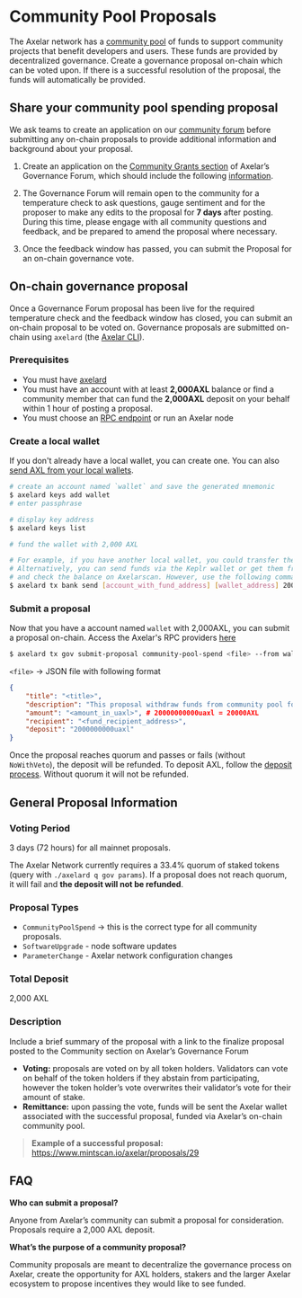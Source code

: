# Community Pool Proposals

The Axelar network has a [community pool](https://www.mintscan.io/axelar/proposals) of funds to support community projects that benefit developers and users. These funds are provided by decentralized governance. Create a governance proposal on-chain which can be voted upon. If there is a successful resolution of the proposal, the funds will automatically be provided.

## Share your community pool spending proposal

We ask teams to create an application on our [community forum](https://community.axelar.network/c/governance2/33) before submitting any on-chain proposals to provide additional information and background about your proposal.

1. Create an application on the [Community Grants section](https://community.axelar.network/c/governance2/33) of Axelar’s Governance Forum, which should include the following [information](https://community.axelar.network/t/about-the-community-grants-program/2271).

2. The Governance Forum will remain open to the community for a temperature check to ask questions, gauge sentiment and for the proposer to make any edits to the proposal for **7 days** after posting. During this time, please engage with all community questions and feedback, and be prepared to amend the proposal where necessary.

3. Once the feedback window has passed, you can submit the Proposal for an on-chain governance vote.

## On-chain governance proposal
Once a Governance Forum proposal has been live for the required temperature check and the feedback window has closed, you can submit an on-chain proposal to be voted on. Governance proposals are submitted on-chain using `axelard` (the [Axelar CLI](/learn/cli)).

### Prerequisites

* You must have [axelard](/node/config-node#download-binaries-and-initialize-configuration)
* You must have an account with at least **2,000AXL** balance or find a community member that can fund the **2,000AXL**  deposit on your behalf within 1 hour of posting a proposal.
* You must choose an [RPC endpoint](/resources) or run an Axelar node


### Create a local wallet
If you don't already have a local wallet, you can create one. You can also [send AXL from your local wallets](https://github.com/axelarnetwork/axelar-core/blob/main/docs/cli/axelard_tx_bank_send.md).

```bash
# create an account named `wallet` and save the generated mnemonic
$ axelard keys add wallet 
# enter passphrase

# display key address 
$ axelard keys list

# fund the wallet with 2,000 AXL

# For example, if you have another local wallet, you could transfer the funds with the following command
# Alternatively, you can send funds via the Keplr wallet or get them from a CEX (Centralized Exchange) 
# and check the balance on Axelarscan. However, use the following command to send the funds back.
$ axelard tx bank send [account_with_fund_address] [wallet_address] 2000000000uaxl
```

### Submit a proposal
Now that you have a account named `wallet` with 2,000AXL, you can submit a proposal on-chain. Access the Axelar's RPC providers [here](/resources)

```bash
$ axelard tx gov submit-proposal community-pool-spend <file> --from wallet --chain-id axelar-dojo-1 --node <RPC Endpoint> --gas auto --gas-adjustment 1.2
```


`<file>` → JSON file with following format

```json
{
    "title": "<title>",
    "description": "This proposal withdraw funds from community pool for <purpose> as mentioned here:\n<link>",
	"amount": "<amount_in_uaxl>", # 20000000000uaxl = 20000AXL
	"recipient": "<fund_recipient_address>",
	"deposit": "2000000000uaxl"
}

```

Once the proposal reaches quorum and passes or fails (without `NoWithVeto`), the deposit will be refunded. To deposit AXL, follow the [deposit process](https://github.com/axelarnetwork/axelar-core/blob/main/docs/cli/axelard_query_gov_deposit.md). Without quorum it will not be refunded.


## General Proposal Information

### Voting Period

3 days (72 hours) for all mainnet proposals.

The Axelar Network currently requires a 33.4% quorum of staked tokens (query with `./axelard q gov params`). If a proposal does not reach quorum, it will fail and **the deposit will not be refunded**.

### Proposal Types

* `CommunityPoolSpend` → this is the correct type for all community proposals. 
* `SoftwareUpgrade` - node software updates
* `ParameterChange` - Axelar network configuration changes

### Total Deposit

2,000 AXL

### Description

Include a brief summary of the proposal with a link to the finalize proposal posted to the Community section on Axelar’s Governance Forum

* **Voting:** proposals are voted on by all token holders. Validators can vote on behalf of the token holders if they abstain from participating, however the token holder’s vote overwrites their validator’s vote for their amount of stake. 
* **Remittance:** upon passing the vote, funds will be sent the Axelar wallet associated with the successful proposal, funded via Axelar’s on-chain community pool. 

> **Example of a successful proposal:** https://www.mintscan.io/axelar/proposals/29

## FAQ

**Who can submit a proposal?**

Anyone from Axelar’s community can submit a proposal for consideration. Proposals require a 2,000 AXL deposit.

**What’s the purpose of a community proposal?**

Community proposals are meant to decentralize the governance process on Axelar, create the opportunity for AXL holders, stakers and the larger Axelar ecosystem to propose incentives they would like to see funded.
